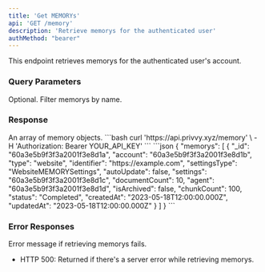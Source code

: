 ```yaml
---
title: 'Get MEMORYs'
api: 'GET /memory'
description: 'Retrieve memorys for the authenticated user'
authMethod: "bearer"
---
```


This endpoint retrieves memorys for the authenticated user's account.

### Query Parameters

<ParamField query="name" type="string">
  Optional. Filter memorys by name.
</ParamField>

### Response

<ResponseField name="memorys" type="array">
  An array of memory objects.
</ResponseField>

<RequestExample>
```bash
curl 'https://api.privvy.xyz/memory' \
-H 'Authorization: Bearer YOUR_API_KEY'
```
</RequestExample>

<ResponseExample>
```json
{
"memorys": [
    {
      "_id": "60a3e5b9f3f3a2001f3e8d1a",
      "account": "60a3e5b9f3f3a2001f3e8d1b",
      "type": "website",
      "identifier": "https://example.com",
      "settingsType": "WebsiteMEMORYSettings",
      "autoUpdate": false,
      "settings": "60a3e5b9f3f3a2001f3e8d1c",
      "documentCount": 10,
      "agent": "60a3e5b9f3f3a2001f3e8d1d",
      "isArchived": false,
      "chunkCount": 100,
      "status": "Completed",
      "createdAt": "2023-05-18T12:00:00.000Z",
      "updatedAt": "2023-05-18T12:00:00.000Z"
    }
  ]
}
```
</ResponseExample>

### Error Responses

<ResponseField name="error" type="string">
  Error message if retrieving memorys fails.
</ResponseField>

- HTTP 500: Returned if there's a server error while retrieving memorys.
